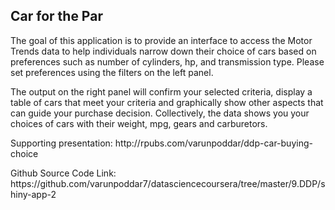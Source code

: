 
## Car for the Par

The goal of this application is to provide an interface to access the Motor Trends data to help individuals narrow down their choice of cars based on preferences such as number of cylinders, hp, and transmission type. Please set preferences using the filters on the left panel. 

The output on the right panel will confirm your selected criteria, display a table of cars that meet your criteria and graphically show other aspects that can guide your purchase decision. Collectively, the data shows you your choices of cars with their weight, mpg, gears and carburetors. 

Supporting presentation: http://rpubs.com/varunpoddar/ddp-car-buying-choice

Github Source Code Link: https://github.com/varunpoddar7/datasciencecoursera/tree/master/9.DDP/shiny-app-2